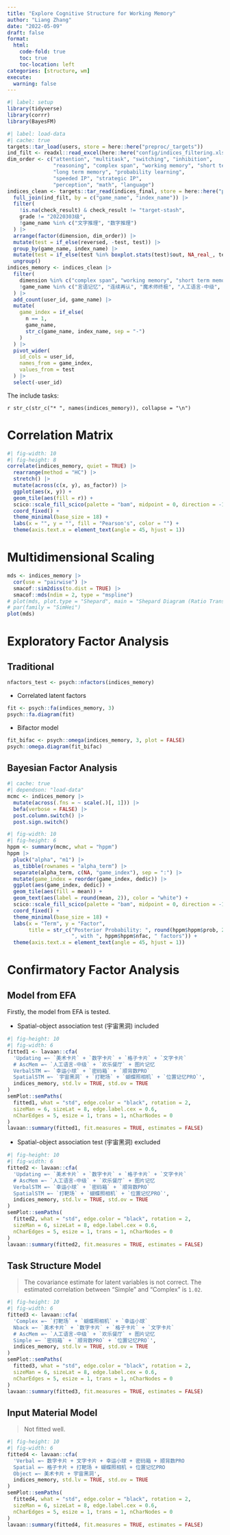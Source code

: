 ```yaml
---
title: "Explore Cognitive Structure for Working Memory"
author: "Liang Zhang"
date: "2022-05-09"
draft: false
format: 
  html:
    code-fold: true
    toc: true
    toc-location: left
categories: [structure, wm]
execute:
  warning: false
---
```


```r
#| label: setup
library(tidyverse)
library(corrr)
library(BayesFM)
```

```r
#| label: load-data
#| cache: true
targets::tar_load(users, store = here::here("preproc/_targets"))
ind_filt <- readxl::read_excel(here::here("config/indices_filtering.xlsx"))
dim_order <- c("attention", "multitask", "switching", "inhibition", 
               "reasoning", "complex span", "working memory", "short term memory", 
               "long term memory", "probability learning",
               "speeded IP", "strategic IP", 
               "perception", "math", "language")
indices_clean <- targets::tar_read(indices_final, store = here::here("preproc/_targets")) |> 
  full_join(ind_filt, by = c("game_name", "index_name")) |> 
  filter(
    !is.na(check_result) & check_result != "target-stash",
    grade != "20220303级",
    !game_name %in% c("文字推理", "数字推理")
  ) |>
  arrange(factor(dimension, dim_order)) |>
  mutate(test = if_else(reversed, -test, test)) |>
  group_by(game_name, index_name) |>
  mutate(test = if_else(test %in% boxplot.stats(test)$out, NA_real_, test)) |> 
  ungroup()
indices_memory <- indices_clean |> 
  filter(
    dimension %in% c("complex span", "working memory", "short term memory", "long term memory"),
    !game_name %in% c("言语记忆", "连续再认", "魔术师终极", "人工语言-中级", "图片记忆", "欢乐餐厅", "过目不忘PRO")
  ) |>
  add_count(user_id, game_name) |> 
  mutate(
    game_index = if_else(
      n == 1, 
      game_name, 
      str_c(game_name, index_name, sep = "-")
    )
  ) |> 
  pivot_wider(
    id_cols = user_id,
    names_from = game_index,
    values_from = test
  ) |> 
  select(-user_id)
```

The include tasks: 

`r str_c(str_c("* ", names(indices_memory)), collapse = "\n")`

# Correlation Matrix

```r
#| fig-width: 10
#| fig-height: 8
correlate(indices_memory, quiet = TRUE) |> 
  rearrange(method = "HC") |> 
  stretch() |> 
  mutate(across(c(x, y), as_factor)) |>
  ggplot(aes(x, y)) +
  geom_tile(aes(fill = r)) +
  scico::scale_fill_scico(palette = "bam", midpoint = 0, direction = -1) +
  coord_fixed() +
  theme_minimal(base_size = 18) +
  labs(x = "", y = "", fill = "Pearson's", color = "") +
  theme(axis.text.x = element_text(angle = 45, hjust = 1))
```

# Multidimensional Scaling

```r
mds <- indices_memory |> 
  cor(use = "pairwise") |> 
  smacof::sim2diss(to.dist = TRUE) |> 
  smacof::mds(ndim = 2, type = "mspline")
# plot(mds, plot.type = "Shepard", main = "Shepard Diagram (Ratio Transformation)")
# par(family = "SimHei")
plot(mds)
```

# Exploratory Factor Analysis

## Traditional

```r
nfactors_test <- psych::nfactors(indices_memory)
```

* Correlated latent factors

```r
fit <- psych::fa(indices_memory, 3)
psych::fa.diagram(fit)
```

* Bifactor model

```r
fit_bifac <- psych::omega(indices_memory, 3, plot = FALSE)
psych::omega.diagram(fit_bifac)
```

## Bayesian Factor Analysis

```r
#| cache: true
#| dependson: "load-data"
mcmc <- indices_memory |> 
  mutate(across(.fns = ~ scale(.)[, 1])) |> 
  befa(verbose = FALSE) |> 
  post.column.switch() |> 
  post.sign.switch()
```

```r
#| fig-width: 10
#| fig-height: 6
hppm <- summary(mcmc, what = "hppm")
hppm |> 
  pluck("alpha", "m1") |> 
  as_tibble(rownames = "alpha_term") |> 
  separate(alpha_term, c(NA, "game_index"), sep = ":") |> 
  mutate(game_index = reorder(game_index, dedic)) |> 
  ggplot(aes(game_index, dedic)) +
  geom_tile(aes(fill = mean)) +
  geom_text(aes(label = round(mean, 2)), color = "white") +
  scico::scale_fill_scico(palette = "bam", midpoint = 0, direction = -1) +
  coord_fixed() +
  theme_minimal(base_size = 18) +
  labs(x = "Term", y = "Factor", 
       title = str_c("Posterior Probability: ", round(hppm$hppm$prob, 2), 
                     ", with ", hppm$hppm$nfac, " factors")) +
  theme(axis.text.x = element_text(angle = 45, hjust = 1))
```

# Confirmatory Factor Analysis

## Model from EFA

Firstly, the model from EFA is tested.

* Spatial-object association test (宇宙黑洞) included

```r
#| fig-height: 10
#| fig-width: 6
fitted1 <- lavaan::cfa(
  'Updating =~ `美术卡片` + `数字卡片` + `格子卡片` + `文字卡片`
  # AscMem =~ `人工语言-中级` + `欢乐餐厅` + 图片记忆
  VerbalSTM =~ `幸运小球` + `密码箱` + `顺背数PRO`
  SpatialSTM =~ `宇宙黑洞` + `打靶场` + `蝴蝶照相机` + `位置记忆PRO`',
  indices_memory, std.lv = TRUE, std.ov = TRUE
)
semPlot::semPaths(
  fitted1, what = "std", edge.color = "black", rotation = 2,
  sizeMan = 6, sizeLat = 8, edge.label.cex = 0.6, 
  nCharEdges = 5, esize = 1, trans = 1, nCharNodes = 0
)
lavaan::summary(fitted1, fit.measures = TRUE, estimates = FALSE)
```

* Spatial-object association test (宇宙黑洞) excluded

```r
#| fig-height: 10
#| fig-width: 6
fitted2 <- lavaan::cfa(
  'Updating =~ `美术卡片` + `数字卡片` + `格子卡片` + `文字卡片`
  # AscMem =~ `人工语言-中级` + `欢乐餐厅` + 图片记忆
  VerbalSTM =~ `幸运小球` + `密码箱` + `顺背数PRO`
  SpatialSTM =~ `打靶场` + `蝴蝶照相机` + `位置记忆PRO`',
  indices_memory, std.lv = TRUE, std.ov = TRUE
)
semPlot::semPaths(
  fitted2, what = "std", edge.color = "black", rotation = 2,
  sizeMan = 6, sizeLat = 8, edge.label.cex = 0.6, 
  nCharEdges = 5, esize = 1, trans = 1, nCharNodes = 0
)
lavaan::summary(fitted2, fit.measures = TRUE, estimates = FALSE)
```

## Task Structure Model

> The covariance estimate for latent variables is not correct. The estimated correlation between "Simple" and "Complex" is `1.02`.

```r
#| fig-height: 10
#| fig-width: 6
fitted3 <- lavaan::cfa(
  'Complex =~ `打靶场` + `蝴蝶照相机` + `幸运小球`
  Nback =~ `美术卡片` + `数字卡片` + `格子卡片` + `文字卡片`
  # AscMem =~ `人工语言-中级` + `欢乐餐厅` + 图片记忆
  Simple =~ `密码箱` + `顺背数PRO` + `位置记忆PRO`',
  indices_memory, std.lv = TRUE, std.ov = TRUE
)
semPlot::semPaths(
  fitted3, what = "std", edge.color = "black", rotation = 2,
  sizeMan = 6, sizeLat = 8, edge.label.cex = 0.6,
  nCharEdges = 5, esize = 1, trans = 1, nCharNodes = 0
)
lavaan::summary(fitted3, fit.measures = TRUE, estimates = FALSE)
```

## Input Material Model

> Not fitted well.

```r
#| fig-height: 10
#| fig-width: 6
fitted4 <- lavaan::cfa(
  'Verbal =~ 数字卡片 + 文字卡片 + 幸运小球 + 密码箱 + 顺背数PRO
  Spatial =~ 格子卡片 + 打靶场 + 蝴蝶照相机 + 位置记忆PRO
  Object =~ 美术卡片 + 宇宙黑洞',
  indices_memory, std.lv = TRUE, std.ov = TRUE
)
semPlot::semPaths(
  fitted4, what = "std", edge.color = "black", rotation = 2,
  sizeMan = 6, sizeLat = 8, edge.label.cex = 0.6,
  nCharEdges = 5, esize = 1, trans = 1, nCharNodes = 0
)
lavaan::summary(fitted4, fit.measures = TRUE, estimates = FALSE)
```
